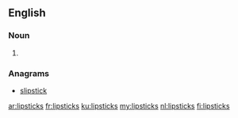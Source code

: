 ==English==

===Noun===
{{head|en|plural}}

# {{plural of|lipstick|lang=en}}

===Anagrams===
* [[slipstick#English|slipstick]]

[[ar:lipsticks]]
[[fr:lipsticks]]
[[ku:lipsticks]]
[[my:lipsticks]]
[[nl:lipsticks]]
[[fi:lipsticks]]